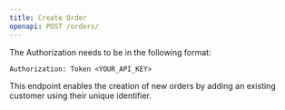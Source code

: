 ```yaml
---
title: Create Order
openapi: POST /orders/
---
```


<Warning>
  The Authorization needs to be in the following format:

  `Authorization: Token <YOUR_API_KEY>`
</Warning>

This endpoint enables the creation of new orders by adding an existing customer using their unique identifier.